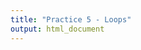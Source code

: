 ```yaml
---
title: "Practice 5 - Loops"
output: html_document
---
```


<!-- ```{r settings, echo=FALSE, message=FALSE, warning=FALSE}
rm(list=objects()) # start with a clean workspace
source("knitr_settings.R")
```
 -->
